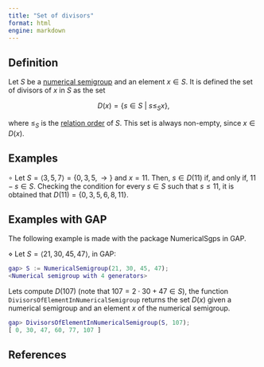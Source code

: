 ```yaml
---
title: "Set of divisors"
format: html
engine: markdown
---
```


## Definition

Let $S$ be a [numerical semigroup](Numerical-semigroup.qmd) and an element $x \in S$. It is defined the set of divisors of $x$ in $S$ as the set

$$
D(x) = \{s \in S ~ | ~ s \le_S x\},
$$

where $\le_S$ is the [relation order](Relation-order-NS.qmd) of $S$. This set is always non-empty, since $x \in D(x)$.

## Examples

$\circ$ Let $S = \langle 3, 5, 7 \rangle = \{0, 3, 5, \rightarrow \}$ and $x = 11$. Then, $s \in D(11)$ if, and only if, $11 - s \in S$. Checking the condition for every $s \in S$ such that $s \le 11$, it is obtained that $D(11) = \{0, 3, 5, 6, 8, 11\}$.

## Examples with GAP

The following example is made with the package NumericalSgps in GAP.

$\diamond$ Let $S = \langle 21, 30, 45, 47 \rangle$, in GAP:

``` gap
gap> S := NumericalSemigroup(21, 30, 45, 47);
<Numerical semigroup with 4 generators>
```

Lets compute $D(107)$ (note that $107 = 2 \cdot 30 + 47 \in S$), the function `DivisorsOfElementInNumericalSemigroup` returns the set $D(x)$ given a numerical semigroup and an element $x$ of the numerical semigroup.

``` gap
gap> DivisorsOfElementInNumericalSemigroup(S, 107);
[ 0, 30, 47, 60, 77, 107 ]
```

## References
